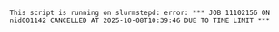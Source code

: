 ```output
This script is running on slurmstepd: error: *** JOB 11102156 ON nid001142 CANCELLED AT 2025-10-08T10:39:46 DUE TO TIME LIMIT ***
```